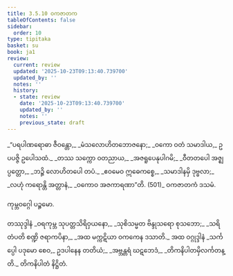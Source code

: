 ```yaml
---
title: 3.5.10 ဝကဇာတက
tableOfContents: false
sidebar:
  order: 10
type: tipitaka
basket: su
book: ja1
review:
  current: review
  updated: '2025-10-23T09:13:40.739700'
  updated_by: ''
  notes: ''
  history:
  - state: review
    date: '2025-10-23T09:13:40.739700'
    updated_by: ''
    notes: ''
    previous_state: draft
---
```



<ReviewStatus review={frontmatter.review} showDetails={true} />

<HypothesisAnnotation frontmatter={frontmatter} />

<DynamicBreadcrumb />

<Division number="148" book="ja1" e="ch" v="22" p="91">

<Paragraph number="874" type="verses" book="ja1">
_“ပရပါဏရောဓာ ဇီဝန္တော,_  
_မံသလောဟိတဘောဇနော;_  
_ဝကော ဝတံ သမာဒါယ,_  
ဥပပဇ္ဇိ ဥပေါသထံ._  

</Paragraph>

</Division>
<Division number="149" book="ja1" e="ch" v="22" p="91">

<Paragraph number="875" type="verses" book="ja1">
_တဿ သက္ကော ဝတညာယ,_  
_အဇရူပေနုပါဂမိ;_  
_ဝီတတပေါ အဇ္ဈပ္ပတ္တော,_  
_ဘဉ္ဇိ လောဟိတပေါ တပံ._  

</Paragraph>

</Division>
<Division number="150" book="ja1" e="ch" v="22" p="92">

<Paragraph number="876" type="verses" book="ja1">
_ဧဝမေဝ ဣဓေကစ္စေ,_  
_သမာဒါနမှိ ဒုဗ္ဗလာ;_  
_လဟုံ ကရောန္တိ အတ္တာနံ,_  
_ဝကောဝ အဇကာရဏာ”တိ. (501)_  


</Paragraph>
</Division>

<Paragraph number="877" type="center" book="ja1">
ဝကဇာတကံ ဒသမံ.

  
ကုမ္ဘဝဂ္ဂေါ ပဉ္စမော.



</Paragraph>

<Paragraph number="878" type="center" book="ja1">
တဿုဒ္ဒါနံ


</Paragraph>

<Paragraph number="879" type="verses" book="ja1">
_ဝရကုမ္ဘ သုပတ္တသိရိဝှယနော,_  
_သုစိသမ္မတ ဗိန္ဒုသရော စုသဘော;_  
_သရိတံပတိ စဏ္ဍိ ဇရာကပိနာ,_  
_အထ မက္ကဋိယာ ဝကကေန ဒသာတိ._  


</Paragraph>

<Paragraph number="880" type="center" book="ja1">
အထ ဝဂ္ဂုဒ္ဒါနံ


</Paragraph>

<Paragraph number="881" type="verses" book="ja1">
_သင်္ကပ္ပေါ ပဒုမော စေဝ,_  
ဥဒပါနေန တတိယံ;_  
_အဗ္ဘန္တရံ ဃဋဘေဒံ,_  
_တိကနိပါတမှိလင်္ကတန္တိ._  


</Paragraph>

<Paragraph number="882" type="center" book="ja1">
တိကနိပါတံ နိဋ္ဌိတံ.
</Paragraph>